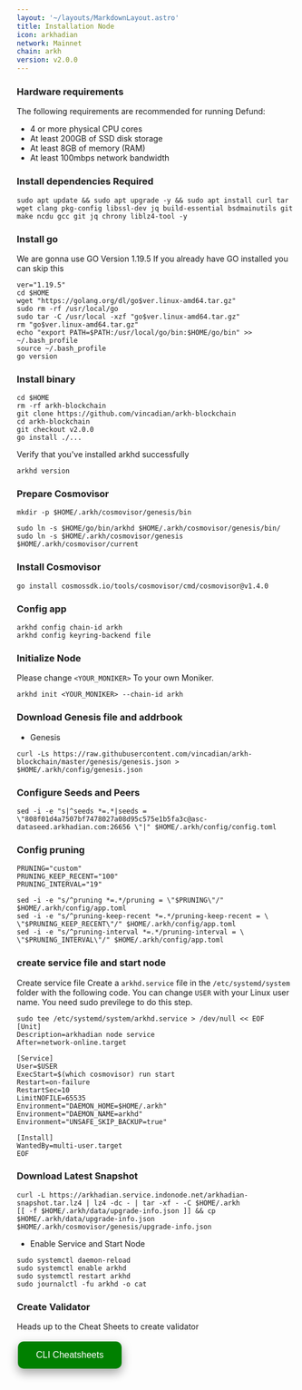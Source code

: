 ```yaml
---
layout: '~/layouts/MarkdownLayout.astro'
title: Installation Node
icon: arkhadian
network: Mainnet
chain: arkh
version: v2.0.0  
---
```


### Hardware requirements

The following requirements are recommended for running Defund:

- 4 or more physical CPU cores
- At least 200GB of SSD disk storage
- At least 8GB of memory (RAM)
- At least 100mbps network bandwidth


### Install dependencies Required

```
sudo apt update && sudo apt upgrade -y && sudo apt install curl tar wget clang pkg-config libssl-dev jq build-essential bsdmainutils git make ncdu gcc git jq chrony liblz4-tool -y
```

### Install go

We are gonna use GO Version 1.19.5
If you already have GO installed you can skip this 

```
ver="1.19.5"
cd $HOME
wget "https://golang.org/dl/go$ver.linux-amd64.tar.gz"
sudo rm -rf /usr/local/go
sudo tar -C /usr/local -xzf "go$ver.linux-amd64.tar.gz"
rm "go$ver.linux-amd64.tar.gz"
echo "export PATH=$PATH:/usr/local/go/bin:$HOME/go/bin" >> ~/.bash_profile
source ~/.bash_profile
go version
```

### Install binary

```
cd $HOME
rm -rf arkh-blockchain
git clone https://github.com/vincadian/arkh-blockchain
cd arkh-blockchain
git checkout v2.0.0
go install ./...
```

Verify that you've installed arkhd successfully

```
arkhd version
```

### Prepare Cosmovisor
```
mkdir -p $HOME/.arkh/cosmovisor/genesis/bin

sudo ln -s $HOME/go/bin/arkhd $HOME/.arkh/cosmovisor/genesis/bin/
sudo ln -s $HOME/.arkh/cosmovisor/genesis $HOME/.arkh/cosmovisor/current
```

### Install Cosmovisor

```
go install cosmossdk.io/tools/cosmovisor/cmd/cosmovisor@v1.4.0
```

### Config app

```
arkhd config chain-id arkh
arkhd config keyring-backend file
```

### Initialize Node

Please change `<YOUR_MONIKER>` To your own Moniker.

```
arkhd init <YOUR_MONIKER> --chain-id arkh
```

### Download Genesis file and addrbook

- Genesis

```
curl -Ls https://raw.githubusercontent.com/vincadian/arkh-blockchain/master/genesis/genesis.json > $HOME/.arkh/config/genesis.json
```

### Configure Seeds and Peers

```
sed -i -e "s|^seeds *=.*|seeds = \"808f01d4a7507bf7478027a08d95c575e1b5fa3c@asc-dataseed.arkhadian.com:26656 \"|" $HOME/.arkh/config/config.toml
```

### Config pruning

```
PRUNING="custom"
PRUNING_KEEP_RECENT="100"
PRUNING_INTERVAL="19"

sed -i -e "s/^pruning *=.*/pruning = \"$PRUNING\"/" $HOME/.arkh/config/app.toml
sed -i -e "s/^pruning-keep-recent *=.*/pruning-keep-recent = \
\"$PRUNING_KEEP_RECENT\"/" $HOME/.arkh/config/app.toml
sed -i -e "s/^pruning-interval *=.*/pruning-interval = \
\"$PRUNING_INTERVAL\"/" $HOME/.arkh/config/app.toml
```


### create service file and start node

Create service file
Create a `arkhd.service` file in the `/etc/systemd/system` folder with the following code. 
You can change `USER` with your Linux user name. You need sudo previlege to do this step.

```
sudo tee /etc/systemd/system/arkhd.service > /dev/null << EOF
[Unit]
Description=arkhadian node service
After=network-online.target

[Service]
User=$USER
ExecStart=$(which cosmovisor) run start
Restart=on-failure
RestartSec=10
LimitNOFILE=65535
Environment="DAEMON_HOME=$HOME/.arkh"
Environment="DAEMON_NAME=arkhd"
Environment="UNSAFE_SKIP_BACKUP=true"

[Install]
WantedBy=multi-user.target
EOF
```

### Download Latest Snapshot
```
curl -L https://arkhadian.service.indonode.net/arkhadian-snapshot.tar.lz4 | lz4 -dc - | tar -xf - -C $HOME/.arkh
[[ -f $HOME/.arkh/data/upgrade-info.json ]] && cp $HOME/.arkh/data/upgrade-info.json $HOME/.arkh/cosmovisor/genesis/upgrade-info.json
```

- Enable Service and Start Node

```
sudo systemctl daemon-reload
sudo systemctl enable arkhd
sudo systemctl restart arkhd
sudo journalctl -fu arkhd -o cat
```

### Create Validator

Heads up to the Cheat Sheets to create validator

<a href="https://www.indonode.net/mainnet/arkhadian/cheat" target="_blank">
  <button style="background-color: green; border: none; color: white; padding: 15px 32px; text-align: center; text-decoration: none; display: inline-block; font-size: 16px; margin: 4px 2px; cursor: pointer; border-radius: 10px; box-shadow: 0 8px 16px 0 rgba(0,0,0,0.2), 0 6px 20px 0 rgba(0,0,0,0.19);" onmouseover="this.style.boxShadow='0 0 0 4px rgba(0,255,0,0.5)'" onmouseout="this.style.boxShadow='0 8px 16px 0 rgba(0,0,0,0.2), 0 6px 20px 0 rgba(0,0,0,0.19)'">CLI Cheatsheets</button>
</a>

